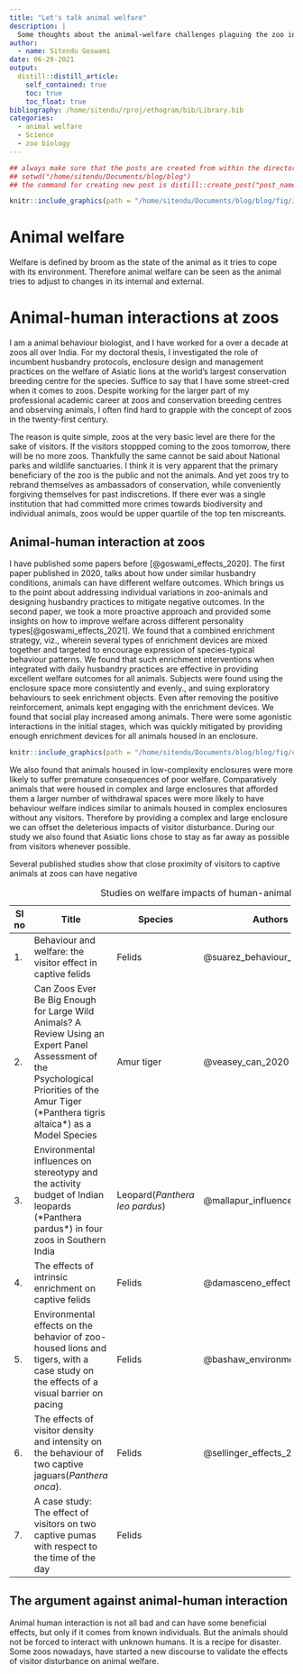 ```yaml
---
title: "Let's talk animal welfare"
description: |
  Some thoughts about the animal-welfare challenges plaguing the zoo industry
author:
  - name: Sitendu Goswami
date: 06-29-2021
output:
  distill::distill_article:
    self_contained: true
    toc: true
    toc_float: true
bibliography: /home/sitendu/rproj/ethogram/bib/Library.bib
categories:
  - animal welfare
  - Science
  - zoo biology
---
```


```r
## always make sure that the posts are created from within the directory
## setwd("/home/sitendu/Documents/blog/blog")
## the command for creating new post is distill::create_post("post_name")
```

```r
knitr::include_graphics(path = "/home/sitendu/Documents/blog/blog/fig/Jesal.png")
```

# Animal welfare

Welfare is defined by broom as the state of the animal as it tries to cope with its environment. Therefore animal welfare can be seen as the animal tries to adjust to changes in its internal and external.

# Animal-human interactions at zoos

I am a animal behaviour biologist, and I have worked for a over a decade at zoos all over India. For my doctoral thesis, I investigated the role of incumbent husbandry protocols, enclosure design and management practices on the welfare of Asiatic lions at the world's largest conservation breeding centre for the species. Suffice to say that I have some street-cred when it comes to zoos. Despite working for the larger part of my professional academic career at zoos and conservation breeding centres and observing animals, I often find hard to grapple with the concept of zoos in the twenty-first century.

The reason is quite simple, zoos at the very basic level are there for the sake of visitors. If the visitors stoppped coming to the zoos tomorrow, there will be no more zoos. Thankfully the same cannot be said about National parks and wildlife sanctuaries. I think it is very apparent that the primary beneficiary of the zoo is the public and not the animals. And yet zoos try to rebrand themselves as ambassadors of conservation, while conveniently forgiving themselves for past indiscretions. If there ever was a single institution that had committed more crimes towards biodiversity and individual animals, zoos would be upper quartile of the top ten miscreants.

## Animal-human interaction at zoos

I have published some papers before [@goswami_effects_2020]. The first paper published in 2020, talks about how under similar husbandry conditions, animals can have different welfare outcomes. Which brings us to the point about addressing individual variations in zoo-animals and designing husbandry practices to mitigate negative outcomes. In the second paper, we took a more proactive approach and provided some insights on how to improve welfare across different personality types[@goswami_effects_2021]. We found that a combined enrichment strategy, viz., wherein several types of enrichment devices are mixed together and targeted to encourage expression of species-typical behaviour patterns. We found that such enrichment interventions when integrated with daily husbandry practices are effective in providing excellent welfare outcomes for all animals. Subjects were found using the enclosure space more consistently and evenly., and suing exploratory behaviours to seek enrichment objects. Even after removing the positive reinforcement, animals kept engaging with the enrichment devices. We found that social play increased among animals. There were some agonistic interactions in the initial stages, which was quickly mitigated by providing enough enrichment devices for all animals housed in an enclosure.

```r
knitr::include_graphics(path = "/home/sitendu/Documents/blog/blog/fig/collage.png")
```

We also found that animals housed in low-complexity enclosures were more likely to suffer premature consequences of poor welfare. Comparatively animals that were housed in complex and large enclosures that afforded them a larger number of withdrawal spaces were more likely to have behaviour welfare indices similar to animals housed in complex enclosures without any visitors. Therefore by providing a complex and large enclosure we can offset the deleterious impacts of visitor disturbance. During our study we also found that Asiatic lions chose to stay as far away as possible from visitors whenever possible.

Several published studies show that close proximity of visitors to captive animals at zoos can have negative

+-------+--------------------------------------------------------------------------------------------------------------------------------------------------------------------------------------------------+--------------------------------+----------------------------+-------------+----------------+
| Sl no | Title                                                                                                                                                                                            | Species                        | Authors                    | sample size | Visitor effect |
+=======+==================================================================================================================================================================================================+================================+============================+=============+================+
| 1\.   | Behaviour and welfare: the visitor effect in captive felids                                                                                                                                      | Felids                         | @suarez_behaviour_2017     | NA          | Negative       |
+-------+--------------------------------------------------------------------------------------------------------------------------------------------------------------------------------------------------+--------------------------------+----------------------------+-------------+----------------+
| 2\.   | Can Zoos Ever Be Big Enough for Large Wild Animals? A Review Using an Expert Panel Assessment of the Psychological Priorities of the Amur Tiger (\*Panthera tigris altaica\*) as a Model Species | Amur tiger                     | @veasey_can_2020           | NA          | Negative       |
+-------+--------------------------------------------------------------------------------------------------------------------------------------------------------------------------------------------------+--------------------------------+----------------------------+-------------+----------------+
| 3\.   | Environmental influences on stereotypy and the activity budget of Indian leopards (\*Panthera pardus\*) in four zoos in Southern India                                                           | Leopard(*Panthera leo pardus*) | @mallapur_influence_2005   | NA          | Negative       |
+-------+--------------------------------------------------------------------------------------------------------------------------------------------------------------------------------------------------+--------------------------------+----------------------------+-------------+----------------+
| 4\.   | The effects of intrinsic enrichment on captive felids                                                                                                                                            | Felids                         | @damasceno_effects_2017    | NA          | Negative       |
+-------+--------------------------------------------------------------------------------------------------------------------------------------------------------------------------------------------------+--------------------------------+----------------------------+-------------+----------------+
| 5\.   | Environmental effects on the behavior of zoo-housed lions and tigers, with a case study on the effects of a visual barrier on pacing                                                             | Felids                         | @bashaw_environmental_2007 | NA          | Negative       |
+-------+--------------------------------------------------------------------------------------------------------------------------------------------------------------------------------------------------+--------------------------------+----------------------------+-------------+----------------+
| 6\.   | The effects of visitor density and intensity on the behaviour of two captive jaguars(*Panthera onca*).                                                                                           | Felids                         | @sellinger_effects_2005    | NA          | Negative       |
+-------+--------------------------------------------------------------------------------------------------------------------------------------------------------------------------------------------------+--------------------------------+----------------------------+-------------+----------------+
| 7\.   | A case study: The effect of visitors on two captive pumas with respect to the time of the day                                                                                                    | Felids                         |                            | NA          | Negative       |
+-------+--------------------------------------------------------------------------------------------------------------------------------------------------------------------------------------------------+--------------------------------+----------------------------+-------------+----------------+

: Studies on welfare impacts of human-animal interaction

## The argument against animal-human interaction

Animal human interaction is not all bad and can have some beneficial effects, but only if it comes from known individuals. But the animals should not be forced to interact with unknown humans. It is a recipe for disaster. Some zoos nowadays, have started a new discourse to validate the effects of visitor disturbance on animal welfare.
